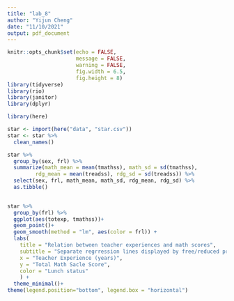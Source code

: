 ```yaml
---
title: "lab_8"
author: "Yijun Cheng"
date: "11/10/2021"
output: pdf_document
---
```


```r
knitr::opts_chunk$set(echo = FALSE, 
                      message = FALSE, 
                      warning = FALSE,
                      fig.width = 6.5, 
                      fig.height = 8)
library(tidyverse)
library(rio)
library(janitor)
library(dplyr)
```


```r
library(here)
```



```r
star <- import(here("data", "star.csv"))
star <- star %>% 
  clean_names()
```



```r
star %>% 
  group_by(sex, frl) %>% 
  summarize(math_mean = mean(tmathss), math_sd = sd(tmathss),
         rdg_mean = mean(treadss), rdg_sd = sd(treadss)) %>%
  select(sex, frl, math_mean, math_sd, rdg_mean, rdg_sd) %>% 
  as.tibble()
  
```

```r
star %>% 
  group_by(frl) %>% 
  ggplot(aes(totexp, tmathss))+
  geom_point()+
  geom_smooth(method = "lm", aes(color = frl)) +
  labs(
    title = "Relation between teacher experiences and math scores",
    subtitle = "Separate regrression lines displayed by free/reduced price lunch status",
    x = "Teacher Experience (years)", 
    y = "Total Math Sacle Score",
    color = "Lunch status"
    ) +
  theme_minimal()+
theme(legend.position="bottom", legend.box = "horizontal")

    

```

